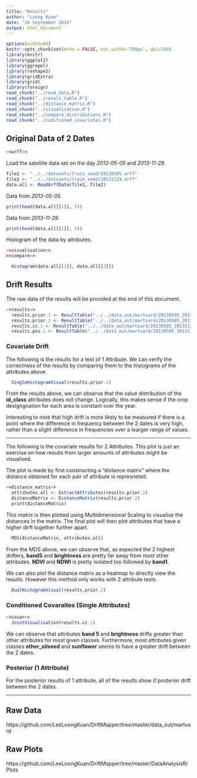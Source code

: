 ```yaml
---
title: "Results"
author: "Loong Kuan"
date: "16 September 2016"
output: html_document
---
```


```r
options(width=80)
knitr::opts_chunk$set(echo = FALSE, out.width='750px', dpi=200)
library(knitr)
library(ggplot2)
library(ggrepel)
library(reshape2)
library(gridExtra)
library(grid)
library(foreign)
read_chunk("../read_data.R")
read_chunk("../result_table.R")
read_chunk("../distance_matrix.R")
read_chunk("../visualisation.R")
read_chunk("../compare_distributions.R")
read_chunk("../coditioned_covariates.R")
```




## Original Data of 2 Dates
```r
<<arff>>
```


Load the satellite data set on the day *2013-05-05* and *2013-11-29*.
```r
file1 <- "../../datasets/train_seed/20130505.arff"
file2 <- "../../datasets/train_seed/20131129.arff"
data.all <- ReadArffData(file1, file2)
```
Data from *2013-05-05*.
```r
print(head(data.all[[1]], 5))
```
Data from *2013-11-29*.
```r
print(head(data.all[[2]], 5))
```

Histogram of the data by attributes.
```r
<<visualisation>>
<<compare>>
```
```r
  Histogram(data.all[[1]], data.all[[2]])
```

## Drift Results
The raw data of the results will be provided at the end of this document.
```r
<<results>>
  results.prior.1 <- ResultTable("../../data_out/martvard/20130505_20131129_1-attributes_prior.csv")
  results.prior.2 <- ResultTable("../../data_out/martvard/20130505_20131129_2-attributes_prior.csv")
  results.cc.1 <- ResultTable("../../data_out/martvard/20130505_20131129_1-attributes_ConditionedCovariate.csv")
  results.pos.1 <- ResultTable("../../data_out/martvard/20130505_20131129_1-attributes_posterior.csv")
```

### Covariate Drift
The following is the results for a test of 1 Attribute. 
We can verify the correctness of the results by comparing them to the histograms of the attributes above.

```r
  SingleHistogramVisual(results.prior.1)
```

From the results above, we can observe that the value distribution of the **id_class** attributes does not change.
Logically, this makes sense if the crop designgnation for each area is constant over the year.

Interesting to note that high drift is more likely to be measured if there is a point where the difference in frequency between the 2 dates is very high,
rather than a slight difference in frequencies over a learger range of values.

-----------------------------------------

The following is the covariate results for 2 Attributes.
This plot is just an exercise on how results from larger amounts of attributes might be visualised.

The plot is made by first constructing a "distance matrix" where the distance obtained for each pair of attribute is represneted.

```r
<<distance_matrix>>
  attributes.all <- ExtractAttributes(results.prior.2)
  distanceMatrix <- DistanceMatrix(results.prior.2)
  print(distanceMatrix)
```

This matrix is then plotted using Multidimensional Scaling to visualise the distances in the matrix.
The final plot will then plot attributes that have a higher dirft together further apart.

```r
  MDS(distanceMatrix, attributes.all)
```

From the MDS above, we can observe that, as expected the 2 highest drifters, 
**band5** and **brightness** are pretty far away from most other attributes.
**NDVI** and **NDWI** is pretty isolated too followed by **band1**.


We can also plot the distance matrix as a heatmap to directly view the results. 
However this method only works with 2 attribute tests.

```r
  DualHistogramVisual(results.prior.2)
```



### Conditioned Covaraites (Single Attributes)
```r
<<covar>>
  JointVisualisation(results.cc.1)
```

We can observe that attributes **band 5** and **brightness** drifts greater than other attributes for most given classes.
Furthermore, most attributes given classes **other_oilseed** and **sunflower** seems to have a greater drift between the 2 dates.

### Posterior (1 Attribute)
For the posterior results of 1 attribute, all of the results show *0* posterior drift between the 2 dates.

--------------------------------------------------------------------------------

## Raw Data
https://github.com/LeeLoongKuan/DriftMapper/tree/master/data_out/martvard

## Raw Plots
https://github.com/LeeLoongKuan/DriftMapper/tree/master/DataAnalysisR/Plots


